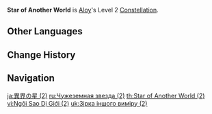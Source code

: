 {{Constellation Infobox
|title       = Star of Another World
|image       = Constellation Star of Another World.png
|description = The time has not yet come for this person's corner of the night sky to light up.
|level       = 2
|character   = Aloy
}}
'''Star of Another World''' is [[Aloy]]'s Level 2 [[Constellation]].

==Other Languages==
{{Other Languages|Star of Another World (1)}}

==Change History==
{{Change History|2.1}}

==Navigation==
{{Talent Navbox|Aloy}}

[[ja:異界の星 (2)]]
[[ru:Чужеземная звезда (2)]]
[[th:Star of Another World (2)]]
[[vi:Ngôi Sao Dị Giới (2)]]
[[uk:Зірка іншого виміру (2)]]